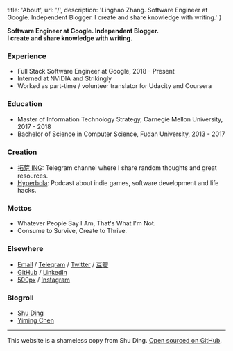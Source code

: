 
  title: 'About',
  url: '/',
  description: 'Linghao Zhang. Software Engineer at Google. Independent Blogger. I create and share knowledge with writing.'
}


**Software Engineer at Google. Independent Blogger.  
I create and share knowledge with writing.**

### Experience

- Full Stack Software Engineer at Google, 2018 - Present
- Interned at NVIDIA and Strikingly
- Worked as part-time / volunteer translator for Udacity and Coursera

### Education

- Master of Information Technology Strategy, Carnegie Mellon University, 2017 - 2018
- Bachelor of Science in Computer Science, Fudan University, 2013 - 2017

### Creation

- [拓荒 ING](https://t.me/instante_thoughts): Telegram channel where I share random thoughts and great resources.
- [Hyperbola](https://hyperbola.link/): Podcast about indie games, software development and life hacks.

### Mottos

- Whatever People Say I Am, That's What I'm Not.
- Consume to Survive, Create to Thrive.

### Elsewhere

- [Email](mailto:linghaozh@gmail.com) / [Telegram](https://t.me/instante_42) / [Twitter](https://twitter.com/instante_42) / [豆瓣](https://www.douban.com/people/instante_42/)
- [GitHub](https://github.com/dnc1994) / [LinkedIn](https://www.linkedin.com/in/linghaozh)
- [500px](https://500px.com/linghaozh) / [Instagram](https://www.instagram.com/instante_42/)

### Blogroll

- [Shu Ding](https://shud.in/)
- [Yiming Chen](https://dsdshcym.github.io/blog/)

---

This website is a shameless copy from Shu Ding. [Open sourced on GitHub](https://github.com/dnc1994/blog).
